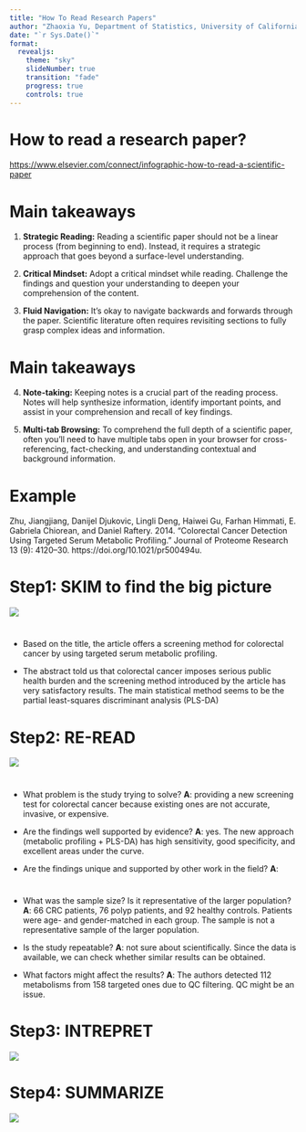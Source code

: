 ```yaml
---
title: "How To Read Research Papers"
author: "Zhaoxia Yu, Department of Statistics, University of California, Irvine"
date: "`r Sys.Date()`"
format: 
  revealjs:
    theme: "sky"
    slideNumber: true
    transition: "fade"
    progress: true
    controls: true
---
```


# How to read a research paper?

<https://www.elsevier.com/connect/infographic-how-to-read-a-scientific-paper>

# Main takeaways

1.  **Strategic Reading:** Reading a scientific paper should not be a linear process (from beginning to end). Instead, it requires a strategic approach that goes beyond a surface-level understanding.

2.  **Critical Mindset:** Adopt a critical mindset while reading. Challenge the findings and question your understanding to deepen your comprehension of the content.

3.  **Fluid Navigation:** It's okay to navigate backwards and forwards through the paper. Scientific literature often requires revisiting sections to fully grasp complex ideas and information.

# Main takeaways

4.  **Note-taking:** Keeping notes is a crucial part of the reading process. Notes will help synthesize information, identify important points, and assist in your comprehension and recall of key findings.

5.  **Multi-tab Browsing:** To comprehend the full depth of a scientific paper, often you'll need to have multiple tabs open in your browser for cross-referencing, fact-checking, and understanding contextual and background information.


# Example
Zhu, Jiangjiang, Danijel Djukovic, Lingli Deng, Haiwei Gu, Farhan Himmati, E. Gabriela Chiorean, and Daniel Raftery. 2014. “Colorectal Cancer Detection Using Targeted Serum Metabolic Profiling.” Journal of Proteome Research 13 (9): 4120–30. https://doi.org/10.1021/pr500494u. 


# Step1: SKIM to find the big picture

![](images/image-1054719093.png)

#

-   Based on the title, the article offers a screening method for colorectal cancer by using targeted serum metabolic profiling.

-   The abstract told us that colorectal cancer imposes serious public health burden and the screening method introduced by the article has very satisfactory results. The main statistical method seems to be the partial least-squares discriminant analysis (PLS-DA)

# Step2: RE-READ

![](images/image-859473957.png)

# 


-   What problem is the study trying to solve? **A**: providing a new screening test for colorectal cancer because existing ones are not accurate, invasive, or expensive.

-   Are the findings well supported by evidence? **A**: yes. The new approach (metabolic profiling + PLS-DA) has high sensitivity, good specificity, and excellent areas under the curve.

-   Are the findings unique and supported by other work in the field? **A**:

# 
-   What was the sample size? Is it representative of the larger population? **A**: 66 CRC patients, 76 polyp patients, and 92 healthy controls. Patients were age- and gender-matched in each group. The sample is not a representative sample of the larger population.

-   Is the study repeatable? **A**: not sure about scientifically. Since the data is available, we can check whether similar results can be obtained.

-   What factors might affect the results? **A**: The authors detected 112 metabolisms from 158 targeted ones due to QC filtering. QC might be an issue.

# Step3: INTREPRET

![](images/image-1873608131.png)

# Step4: SUMMARIZE

![](images/image-469585550.png)
